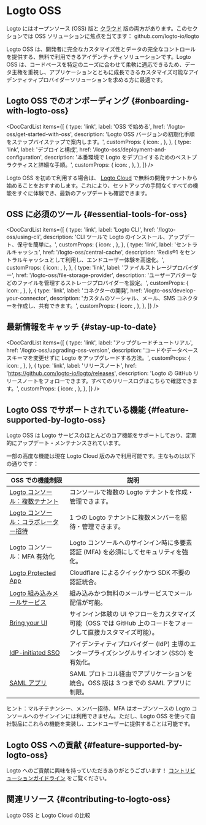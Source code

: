 
# Logto OSS

Logto にはオープンソース (OSS) 版と [クラウド](/logto-cloud) 版の両方があります。このセクションでは OSS ソリューションに焦点を当てます： <Url type="inline" href="https://github.com/logto-io/logto">github.com/logto-io/logto</Url>

Logto OSS は、開発者に完全なカスタマイズ性とデータの完全なコントロールを提供する、無料で利用できるアイデンティティソリューションです。Logto OSS は、コードベースを特定のニーズに合わせて柔軟に適応できるため、データ主権を重視し、アプリケーションとともに成長できるカスタマイズ可能なアイデンティティプロバイダーソリューションを求める方に最適です。

## Logto OSS でのオンボーディング \{#onboarding-with-logto-oss}

<DocCardList
  items={[
    {
      type: 'link',
      label: 'OSS で始める',
      href: '/logto-oss/get-started-with-oss',
      description: 'Logto OSS バージョンの初期化手順をステップバイステップで案内します。',
      customProps: {
        icon: <RocketIcon />,
      },
    },
    {
      type: 'link',
      label: 'デプロイと構成',
      href: '/logto-oss/deployment-and-configuration',
      description: '本番環境で Logto をデプロイするためのベストプラクティスと詳細な手順。',
      customProps: {
        icon: <GearIcon />,
      },
    },
  ]}
/>

<Admonition type="tip" title="クイックスタートが必要ですか？">

Logto OSS を初めて利用する場合は、 [Logto Cloud](https://cloud.logto.io) で無料の開発テナントから始めることをおすすめします。これにより、セットアップの手間なくすべての機能をすぐに体験でき、最新のアップデートも確認できます。

</Admonition>

## OSS に必須のツール \{#essential-tools-for-oss}

<DocCardList
  items={[
    {
      type: 'link',
      label: 'Logto CLI',
      href: '/logto-oss/using-cli',
      description: 'CLI ツールで Logto のインストール、アップデート、保守を簡単に。',
      customProps: {
        icon: <CliIcon />,
      },
    },
    {
      type: 'link',
      label: 'セントラルキャッシュ',
      href: '/logto-oss/central-cache',
      description: 'Redis®1 をセントラルキャッシュとして利用し、エンドユーザー体験を高速化。',
      customProps: {
        icon: <CentralCacheIcon />,
      },
    },
    {
      type: 'link',
      label: 'ファイルストレージプロバイダー',
      href: '/logto-oss/file-storage-provider',
      description: 'ユーザーアバターなどのファイルを管理するストレージプロバイダーを設定。',
      customProps: {
        icon: <FileStorageIcon />,
      },
    },
    {
      type: 'link',
      label: 'コネクターの開発',
      href: '/logto-oss/develop-your-connector',
      description: 'カスタムのソーシャル、メール、SMS コネクターを作成し、共有できます。',
      customProps: {
        icon: <ConnectorsIcon />,
      },
    },
  ]}
/>
## 最新情報をキャッチ \{#stay-up-to-date}

<DocCardList
  items={[
    {
      type: 'link',
      label: 'アップグレードチュートリアル',
      href: '/logto-oss/upgrading-oss-version',
      description: 'コードやデータベーススキーマを変更せずに Logto をアップグレードする方法。',
      customProps: {
        icon: <UpdateIcon />,
      },
    },
    {
      type: 'link',
      label: 'リリースノート',
      href: 'https://github.com/logto-io/logto/releases',
      description:
        'Logto の GitHub リリースノートをフォローできます。すべてのリリースログはこちらで確認できます。',
      customProps: {
        icon: <DocumentIcon />,
      },
    },
  ]}
/>

## Logto OSS でサポートされている機能 \{#feature-supported-by-logto-oss}

Logto OSS は Logto サービスのほとんどのコア機能をサポートしており、定期的にアップデート・メンテナンスされています。

一部の高度な機能は現在 Logto Cloud 版のみで利用可能です。主なものは以下の通りです：

| OSS での機能制限                                                                    | 説明                                                                                                             |
| ----------------------------------------------------------------------------------- | ---------------------------------------------------------------------------------------------------------------- |
| [Logto コンソール：複数テナント](/logto-cloud/tenant-settings)                      | コンソールで複数の Logto テナントを作成・管理できます。                                                          |
| [Logto コンソール：コラボレーター招待](/logto-cloud/tenant-member-management)       | 1 つの Logto テナントに複数メンバーを招待・管理できます。                                                        |
| Logto コンソール：MFA 有効化                                                        | Logto コンソールへのサインイン時に多要素認証 (MFA) を必須にしてセキュリティを強化。                              |
| [Logto Protected App](/integrate-logto/protected-app)                               | Cloudflare によるクイックかつ SDK 不要の認証統合。                                                               |
| [Logto 組み込みメールサービス](/connectors/email-connectors/built-in-email-service) | 組み込みかつ無料のメールサービスでメール配信が可能。                                                             |
| [Bring your UI](/customization/bring-your-ui)                                       | サインイン体験の UI やフローをカスタマイズ可能（OSS では GitHub 上のコードをフォークして直接カスタマイズ可能）。 |
| [IdP-initiated SSO](/end-user-flows/enterprise-sso/idp-initiated-sso)               | アイデンティティプロバイダー (IdP) 主導のエンタープライズシングルサインオン (SSO) を有効化。                     |
| [SAML アプリ](/integrate-logto/saml-app)                                            | SAML プロトコル経由でアプリケーションを統合。OSS 版は 3 つまでの SAML アプリに制限。                             |

ヒント：マルチテナンシー、メンバー招待、MFA はオープンソースの Logto コンソールへのサインインには利用できません。ただし、Logto OSS を使って自社製品にこれらの機能を実装し、エンドユーザーに提供することは可能です。

## Logto OSS への貢献 \{#feature-supported-by-logto-oss}

Logto へのご貢献に興味を持っていただきありがとうございます！ [コントリビューションガイドライン](/logto-oss/contribution) をご覧ください。

## 関連リソース \{#contributing-to-logto-oss}

<Url href="https://blog.logto.io/logto-oss-vs-logto-cloud">Logto OSS と Logto Cloud の比較</Url>
